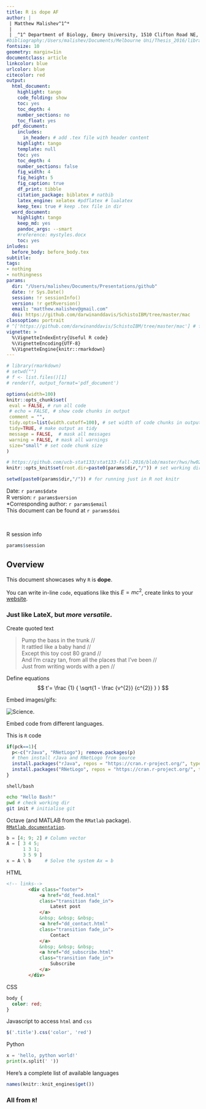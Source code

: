 ```yaml
---
title: R is dope AF
author: |
 | Matthew Malishev^1^*  
 |  
 | _^1^ Department of Biology, Emory University, 1510 Clifton Road NE, Atlanta, GA, USA, 30322_
#bibliography:/Users/malishev/Documents/Melbourne Uni/Thesis_2016/library.bib
fontsize: 10
geometry: margin=1in
documentclass: article
linkcolor: blue  
urlcolor: blue
citecolor: red
output:
  html_document:
    highlight: tango
    code_folding: show
    toc: yes
    toc_depth: 4
    number_sections: no
    toc_float: yes
  pdf_document:
    includes:
      in_header: # add .tex file with header content
    highlight: tango
    template: null
    toc: yes
    toc_depth: 4
    number_sections: false
    fig_width: 4
    fig_height: 5
    fig_caption: true
    df_print: tibble 
    citation_package: biblatex # natbib
    latex_engine: xelatex #pdflatex # lualatex
    keep_tex: true # keep .tex file in dir 
  word_document:
    highlight: tango
    keep_md: yes
    pandoc_args: --smart
    #reference: mystyles.docx
    toc: yes
inludes:
  before_body: before_body.tex
subtitle: 
tags:
- nothing
- nothingness
params: 
  dir: "/Users/malishev/Documents/Presentations/github"
  date: !r Sys.Date()
  session: !r sessionInfo()  
  version: !r getRversion()
  email: "matthew.malishev@gmail.com"
  doi: https://github.com/darwinanddavis/SchistoIBM/tree/master/mac
classoption: portrait
# ^['https://github.com/darwinanddavis/SchistoIBM/tree/master/mac'] # footnote
vignette: >
  %\VignetteIndexEntry{Useful R code}
  %\VignetteEncoding{UTF-8}
  %\VignetteEngine{knitr::rmarkdown}
---
```


<script type="text/x-mathjax-config">
  MathJax.Hub.Config({ TeX: { equationNumbers: {autoNumber: "all"} } });
</script>

```r
# library(rmarkdown)
# setwd("")
# f <- list.files()[1]
# render(f, output_format='pdf_document')
```

```r
options(width=100)
knitr::opts_chunk$set(
 eval = FALSE, # run all code
 # echo = FALSE, # show code chunks in output 
 comment = "",
 tidy.opts=list(width.cutoff=100), # set width of code chunks in output
 tidy=TRUE, # make output as tidy
 message = FALSE,  # mask all messages
 warning = FALSE, # mask all warnings 
 size="small" # set code chunk size
)

# https://github.com/ucb-stat133/stat133-fall-2016/blob/master/hws/hw02-tables-ggplot.Rmd
knitr::opts_knit$set(root.dir=paste0(params$dir,"/")) # set working dir

setwd(paste0(params$dir,"/")) # for running just in R not knitr
```

\newpage   

Date: `r params$date`  
R version: `r params$version`  
*Corresponding author: `r params$email`  
This document can be found at `r params$doi`  

\  

R session info 

```r
params$session
```      

\newpage  

## Overview

This document showcases why `R` is **dope**.  

You can write in-line `code`, equations like this $E = mc^{2}$, create links to your [website](https://github.com/darwinanddavis). 

### Just like LateX, but _more versatile_.    

Create quoted text  

> Pump the bass in the trunk //  
> It rattled like a baby hand //  
> Except this toy cost 80 grand //  
> And I’m crazy tan, from all the places that I’ve been //  
> Just from writing words with a pen //    

Define equations    
$$
t'=
\frac
{1}
{
\sqrt{1 - \frac
{v^{2}}
{c^{2}}
}
}
$$

Embed images/gifs:  

![Science](billnye.png).    

\newpage  

Embed code from different languages.  

This is `R` code  
```r
if(pck==1){
  p<-c("rJava", "RNetLogo"); remove.packages(p)
  # then install rJava and RNetLogo from source
  install.packages("rJava", repos = "https://cran.r-project.org/", type="source"); library(rJava)
  install.packages("RNetLogo", repos = "https://cran.r-project.org/", type="source"); library(RNetLogo)
}
```

`shell/bash`  
```bash
echo "Hello Bash!"  
pwd # check working dir
git init # initialise git
```

Octave (and MATLAB from the `RMatlab` package).  
[`RMatlab documentation`](https://cran.r-project.org/web/packages/R.matlab/index.html).  
```octave
b = [4; 9; 2] # Column vector
A = [ 3 4 5;
      1 3 1;
      3 5 9 ]
x = A \ b     # Solve the system Ax = b
```

HTML    
```html
<!-- links-->
		<div class="footer">
			<a href="dd_feed.html" 
			class="transition fade_in">
				Latest post
			</a>
			&nbsp; &nbsp; &nbsp;
			<a href="dd_contact.html" 
			class="transition fade_in">
				Contact
			</a>
			&nbsp; &nbsp; &nbsp;
			<a href="dd_subscribe.html"
			class="transition fade_in">
				Subscribe
			</a>
		</div>
```

CSS
```css
body {
  color: red;
}
```

Javascript to access `html` and `css`  
```js
$('.title').css('color', 'red')
```

Python  
```python
x = 'hello, python world!'
print(x.split(' '))
```

Here's a complete list of available languages  
```r
names(knitr::knit_engines$get())
```


### All from `R`!  